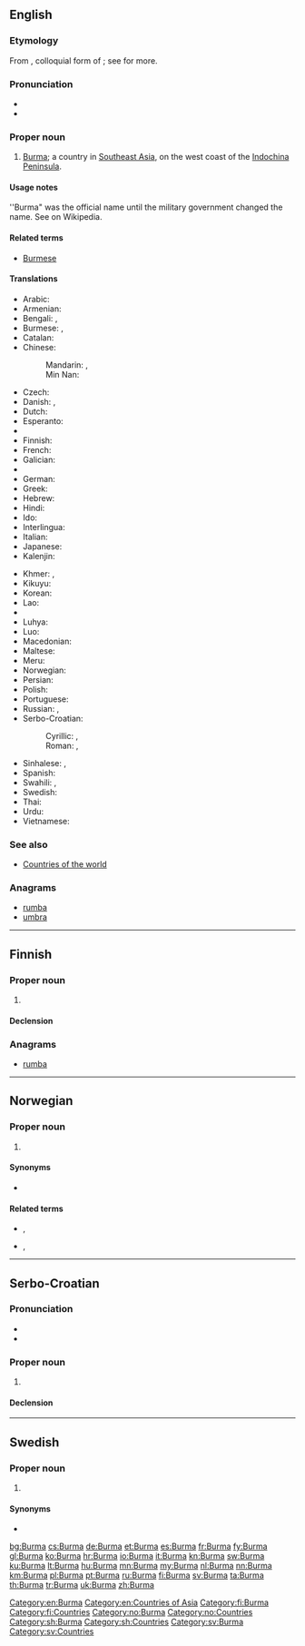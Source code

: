 {{also|burma|Búrma}}
==English==
{{wikipedia}}

===Etymology===
From {{etyl|my|en}} {{term|ဗမာ|tr=băma|lang=my}}, colloquial form of {{term|မြန်မာ|tr=myanma|lang=my}}; see {{term|Myanmar|lang=en}} for more.

===Pronunciation===
* {{audio|En-us-Burma.ogg|Audio (US)}}
* {{rhymes|ɜː(r)mə}}

===Proper noun===
{{en-proper noun}}

# [[Burma]]; a country in [[Southeast Asia]], on the west coast of the [[w:Indochina Peninsula|Indochina Peninsula]].

====Usage notes====
''Burma" was the official name until  the military government changed the name. See {{w|Names of Burma}} on Wikipedia.

====Related terms====
* [[Burmese]]

====Translations====
{{trans-see|Myanmar}}

{{trans-top|Southeast Asian country (former name)}}
* Arabic: {{t|ar|بورما|f|tr=būrma}}
* Armenian: {{t|hy|Բիրմա|tr=Birma}}
* Bengali: {{t|bn|বার্মা|tr=barma|sc=Beng}}, {{t|bn|ব্রহ্মদেশ|tr=brôhmôdesh|sc=Beng}}
* Burmese: {{t+|my|ဗမာ|tr=băma|sc=Mymr}}, {{t+|my|မြန်မာ|tr=myanma|sc=Mymr}}
* Catalan: {{t+|ca|Birmània|f}}
* Chinese:
*: Mandarin: {{t|cmn|緬甸|sc=Hani}}, {{t+|cmn|缅甸|tr=Miǎndiàn|sc=Hani}}
*: Min Nan: {{t|nan|緬甸|tr=Bián-tián|sc=Hans}}
* Czech: {{t+|cs|Barma|f}}
* Danish: {{t|da|Burma}}, {{t|da|Myanmar}}
* Dutch: {{t+|nl|Birma}}
* Esperanto: {{t|eo|Birmo}}
* {{trreq|et}}
* Finnish: {{t+|fi|Burma}}
* French: {{t+|fr|Birmanie}}
* Galician: {{t+|gl|Birmania}}
* {{trreq|ka}}
* German: {{t+|de|Birma}}
* Greek: {{t|el|Βιρμανία|f|tr=Virmanía|sc=Grek}}
* Hebrew: {{t|he|בורמה|f|tr=burma}}
* Hindi: {{t|hi|बरमा|tr=barmā|sc=Deva}}
* Ido: {{t+|io|Burma}}
* Interlingua: {{t|ia|Birmania}}
* Italian: {{t+|it|Birmania}}
* Japanese: {{t|ja|ビルマ|tr=Biruma}}
* Kalenjin: {{t|kln|Bama}}
{{trans-mid}}
* Khmer: {{t|km|ប្រទេសភូមា|tr=prɑteih pʰuumie|sc=Khmr}}, {{t+|km|ភូមា|sc=Khmr|tr=pʰuumie}}
* Kikuyu: {{t|ki|Bama}}
* Korean: {{t+|ko|미얀마|tr=Miyanma|sc=Hang}}
* Lao: {{t|lo|ພະມ້າ|tr=pha'-maa|sc=Laoo}}
* {{trreq|lv}}
* Luhya: {{t|luy|Bama}}
* Luo: {{t|luo|Bama}}
* Macedonian: {{t+|mk|Бурма|f|tr=Búrma}}
* Maltese: {{t|mt|Burma}}
* Meru: {{t|mer|Bama}}
* Norwegian: {{t|no|Burma}}
* Persian: {{t+|fa|برمه|tr=Berme|sc=fa-Arab}}
* Polish: {{t+|pl|Birma|f}}
* Portuguese: {{t+|pt|Birmânia|f}}
* Russian: {{t+|ru|Бирма|f|tr=Bírma}}, {{t+|ru|Мьянма|f|tr=M'jánma}}
* Serbo-Croatian:
*: Cyrillic: {{t|sh|Мијанмар|m|sc=Cyrl}}, {{t|sh|Бурма|f|sc=Cyrl}}
*: Roman: {{t|sh|Mijanmar|m}}, {{t|sh|Burma|f}}
* Sinhalese: {{t|si|බුරුමය|tr=burumaya|sc=Sinh}}, {{t|si|මියන්‍මාරය|tr=miyanmāraya|sc=Sinh}}
* Spanish: {{t+|es|Birmania|f}}
* Swahili: {{t+|sw|Bama}}, {{t|sw|Myama}}
* Swedish: {{t+|sv|Burma}}
* Thai: {{t+|th|พม่า|tr=pámâa}}
* Urdu: {{t|ur|برما|m|tr=barmā|sc=ur-Arab}}
* Vietnamese: {{t|vi|Myanma}}
{{trans-bottom}}

===See also===
* [[Appendix:Countries of the world|Countries of the world]]

===Anagrams===
* [[rumba#English|rumba]]
* [[umbra#English|umbra]]

[[Category:en:Burma]]
[[Category:en:Countries of Asia]]

----

==Finnish==
{{wikipedia|lang=fi}}

===Proper noun===
{{fi-proper noun}}

# {{l/en|Burma}}

====Declension====
{{fi-decl-koira|Burm|nopl=1}}

===Anagrams===
* [[rumba#Finnish|rumba]]

[[Category:fi:Burma]]
[[Category:fi:Countries]]

----

==Norwegian==

===Proper noun===
{{no-proper noun}}

# {{l/en|Burma}}

====Synonyms====
* {{l/no|Myanmar}} {{qualifier|official, but rarely used}}

====Related terms====
* {{l/no|burmeser}}, {{l/no|myanmarer}}
* {{l/no|burmesisk}}, {{l/no|myanmarsk}}

[[Category:no:Burma]]
[[Category:no:Countries]]

----

==Serbo-Croatian==

===Pronunciation===
* {{IPA|/bûːrma/|lang=sh}}
* {{hyphenation|Bur|ma}}

===Proper noun===
{{sh-proper noun|g=f|head=Bȗrma|r|Бурма|Бу̑рма}}

# {{l/en|Burma}}

====Declension====
{{sh-decl-noun-unc
|Burma
|Burme
|Burmi
|Burmu
|Burmo
|Burmi
|Burmom
}}

[[Category:sh:Burma]]
[[Category:sh:Countries]]

----

==Swedish==
{{wikipedia|lang=sv}}

===Proper noun===
{{head|sv|proper noun|g=n}}

# {{l/en|Burma}}

====Synonyms====
* {{l/sv|Myanmar}}

[[Category:sv:Burma]]
[[Category:sv:Countries]]

[[bg:Burma]]
[[cs:Burma]]
[[de:Burma]]
[[et:Burma]]
[[es:Burma]]
[[fr:Burma]]
[[fy:Burma]]
[[gl:Burma]]
[[ko:Burma]]
[[hr:Burma]]
[[io:Burma]]
[[it:Burma]]
[[kn:Burma]]
[[sw:Burma]]
[[ku:Burma]]
[[lt:Burma]]
[[hu:Burma]]
[[mn:Burma]]
[[my:Burma]]
[[nl:Burma]]
[[nn:Burma]]
[[km:Burma]]
[[pl:Burma]]
[[pt:Burma]]
[[ru:Burma]]
[[fi:Burma]]
[[sv:Burma]]
[[ta:Burma]]
[[th:Burma]]
[[tr:Burma]]
[[uk:Burma]]
[[zh:Burma]]